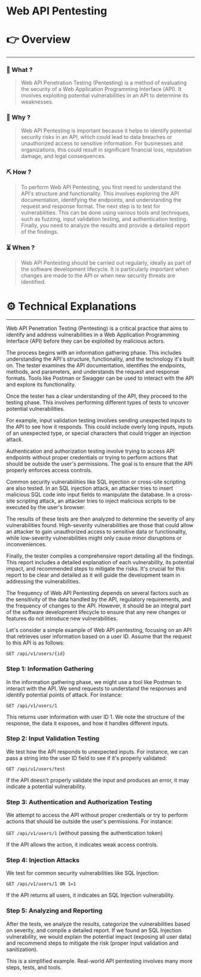 # Web API Pentesting


# 👉 Overview

---

### 👀 What ?

> Web API Penetration Testing (Pentesting) is a method of evaluating the security of a Web Application Programming Interface (API). It involves exploiting potential vulnerabilities in an API to determine its weaknesses.
> 

### 🧐 Why ?

> Web API Pentesting is important because it helps to identify potential security risks in an API, which could lead to data breaches or unauthorized access to sensitive information. For businesses and organizations, this could result in significant financial loss, reputation damage, and legal consequences.
> 

### ⛏️ How ?

> To perform Web API Pentesting, you first need to understand the API's structure and functionality. This involves exploring the API documentation, identifying the endpoints, and understanding the request and response format. The next step is to test for vulnerabilities. This can be done using various tools and techniques, such as fuzzing, input validation testing, and authentication testing. Finally, you need to analyze the results and provide a detailed report of the findings.
> 

### ⏳ When ?

> Web API Pentesting should be carried out regularly, ideally as part of the software development lifecycle. It is particularly important when changes are made to the API or when new security threats are identified.
> 

# ⚙️ Technical Explanations

---

Web API Penetration Testing (Pentesting) is a critical practice that aims to identify and address vulnerabilities in a Web Application Programming Interface (API) before they can be exploited by malicious actors.

The process begins with an information gathering phase. This includes understanding the API's structure, functionality, and the technology it's built on. The tester examines the API documentation, identifies the endpoints, methods, and parameters, and understands the request and response formats. Tools like Postman or Swagger can be used to interact with the API and explore its functionality.

Once the tester has a clear understanding of the API, they proceed to the testing phase. This involves performing different types of tests to uncover potential vulnerabilities.

For example, input validation testing involves sending unexpected inputs to the API to see how it responds. This could include overly long inputs, inputs of an unexpected type, or special characters that could trigger an injection attack.

Authentication and authorization testing involve trying to access API endpoints without proper credentials or trying to perform actions that should be outside the user's permissions. The goal is to ensure that the API properly enforces access controls.

Common security vulnerabilities like SQL injection or cross-site scripting are also tested. In an SQL injection attack, an attacker tries to insert malicious SQL code into input fields to manipulate the database. In a cross-site scripting attack, an attacker tries to inject malicious scripts to be executed by the user's browser.

The results of these tests are then analyzed to determine the severity of any vulnerabilities found. High-severity vulnerabilities are those that could allow an attacker to gain unauthorized access to sensitive data or functionality, while low-severity vulnerabilities might only cause minor disruptions or inconveniences.

Finally, the tester compiles a comprehensive report detailing all the findings. This report includes a detailed explanation of each vulnerability, its potential impact, and recommended steps to mitigate the risks. It's crucial for this report to be clear and detailed as it will guide the development team in addressing the vulnerabilities.

The frequency of Web API Pentesting depends on several factors such as the sensitivity of the data handled by the API, regulatory requirements, and the frequency of changes to the API. However, it should be an integral part of the software development lifecycle to ensure that any new changes or features do not introduce new vulnerabilities.

Let's consider a simple example of Web API pentesting, focusing on an API that retrieves user information based on a user ID. Assume that the request to this API is as follows:

`GET /api/v1/users/{id}`

### Step 1: Information Gathering

In the information gathering phase, we might use a tool like Postman to interact with the API. We send requests to understand the responses and identify potential points of attack. For instance:

`GET /api/v1/users/1`

This returns user information with user ID 1. We note the structure of the response, the data it exposes, and how it handles different inputs.

### Step 2: Input Validation Testing

We test how the API responds to unexpected inputs. For instance, we can pass a string into the user ID field to see if it's properly validated:

`GET /api/v1/users/test`

If the API doesn't properly validate the input and produces an error, it may indicate a potential vulnerability.

### Step 3: Authentication and Authorization Testing

We attempt to access the API without proper credentials or try to perform actions that should be outside the user's permissions. For instance:

`GET /api/v1/users/1` (without passing the authentication token)

If the API allows the action, it indicates weak access controls.

### Step 4: Injection Attacks

We test for common security vulnerabilities like SQL Injection:

`GET /api/v1/users/1 OR 1=1`

If the API returns all users, it indicates an SQL Injection vulnerability.

### Step 5: Analyzing and Reporting

After the tests, we analyze the results, categorize the vulnerabilities based on severity, and compile a detailed report. If we found an SQL Injection vulnerability, we would explain the potential impact (exposing all user data) and recommend steps to mitigate the risk (proper input validation and sanitization).

This is a simplified example. Real-world API pentesting involves many more steps, tests, and tools.

